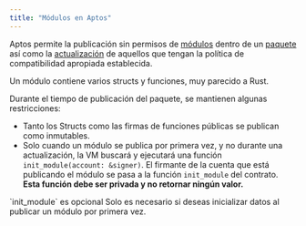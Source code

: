 ```yaml
---
title: "Módulos en Aptos"
---
```



Aptos permite la publicación sin permisos de [módulos](/es/build/smart-contracts/book/modules-and-scripts)
dentro de un [paquete](/es/build/smart-contracts/book/packages) así como la [actualización](/es/build/smart-contracts/book/package-upgrades)
de aquellos que tengan la política de compatibilidad apropiada establecida.

Un módulo contiene varios structs y funciones, muy parecido a Rust.

Durante el tiempo de publicación del paquete, se mantienen algunas restricciones:

- Tanto los Structs como las firmas de funciones públicas se publican como inmutables.
- Solo cuando un módulo se publica por primera vez, y no durante una
  actualización, la VM buscará y ejecutará una función `init_module(account: &signer)`.
  El firmante de la cuenta que está publicando el módulo se pasa a la función
  `init_module` del contrato. **Esta función debe ser privada y no retornar ningún valor.**

<Aside type="note">
  `init_module` es opcional
  Solo es necesario si deseas inicializar datos al publicar un módulo por primera vez.
</Aside>
